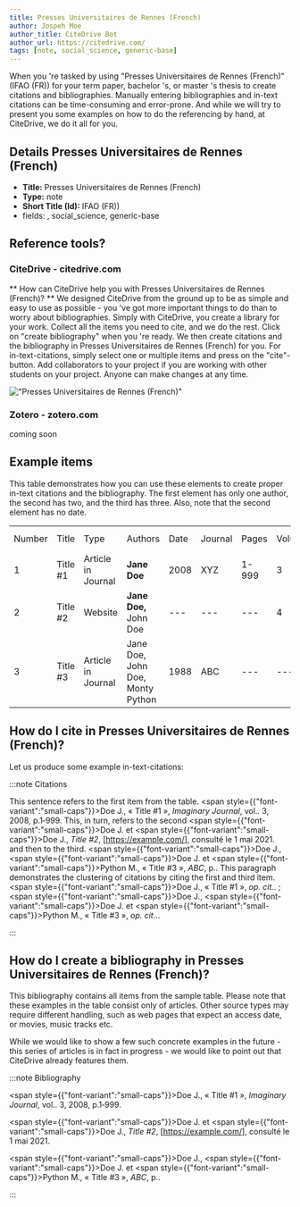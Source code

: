 ```yaml
---
title: Presses Universitaires de Rennes (French)
author: Jospeh Moe
author_title: CiteDrive Bot
author_url: https://citedrive.com/
tags: [note, social_science, generic-base]
---
```


When you 're tasked by using "Presses Universitaires de Rennes (French)" (IFAO (FR)) for your term paper, bachelor 's, or master 's thesis to create citations and bibliographies.
Manually entering bibliographies and in-text citations can be time-consuming and error-prone. And while we will try to present you some examples on how to do the referencing by hand, at CiteDrive, we do it all for you.

## Details  Presses Universitaires de Rennes (French)
* **Title:** Presses Universitaires de Rennes (French)
* **Type:** note
* **Short Title (Id):** IFAO (FR))
* fields: , social_science, generic-base

## Reference tools?
### CiteDrive - citedrive.com
** How can CiteDrive help you with Presses Universitaires de Rennes (French)? **
We designed CiteDrive from the ground up to be as simple and easy to use as possible - you 've got more important things to do than to worry about bibliographies. Simply with CiteDrive, you create a library for your work. Collect all the items you need to cite, and we do the rest. Click on "create bibliography" when you 're ready. We then create citations and the bibliography in Presses Universitaires de Rennes (French) for you. For in-text-citations, simply select one or multiple items and press on the "cite"-button. Add collaborators to your project if you are working with other students on your project. Anyone can make changes at any time.


!["Presses Universitaires de Rennes (French)"](images/presses-universitaires-de-rennes-french.svg "Choose Presses Universitaires de Rennes (French) in the CiteDrive App")

### Zotero - zotero.com

coming soon

## Example items

This table demonstrates how you can use these elements to create proper in-text citations and the bibliography. The first element has only one author, the second has two, and the third has three. Also, note that the second element has no date.


<table>
  <tr>
   <td>Number
   </td>
   <td>Title
   </td>
   <td>Type
   </td>
   <td>Authors
   </td>
   <td>Date
   </td>
   <td>Journal
   </td>
   <td>Pages
   </td>
   <td>Volume
   </td>
   <td>Issue
   </td>
   <td>Access Date
   </td>
  </tr>
  <tr>
   <td>1
   </td>
   <td>Title #1
   </td>
   <td>Article in Journal
   </td>
   <td><strong>Jane Doe</strong>
   </td>
   <td>2008
   </td>
   <td>XYZ
   </td>
   <td>1-999
   </td>
   <td>3
   </td>
   <td>2
   </td>
   <td>--
   </td>
  </tr>
  <tr>
   <td>
2
   </td>
   <td>Title #2
   </td>
   <td>Website
   </td>
   <td><strong>Jane Doe, </strong>John Doe
   </td>
   <td>---
   </td>
   <td>---
   </td>
   <td>---
   </td>
   <td>4
   </td>
   <td>---
   </td>
   <td>2020-05-01
   </td>
  </tr>
  <tr>
   <td>3
   </td>
   <td>Title #3
   </td>
   <td>Article in Journal
   </td>
   <td>Jane Doe, John Doe, Monty Python
   </td>
   <td>1988
   </td>
   <td>ABC
   </td>
   <td>---
   </td>
   <td>---
   </td>
   <td>16
   </td>
   <td>---
   </td>
  </tr>
</table>



## How do I cite in  Presses Universitaires de Rennes (French)?

Let us produce some example in-text-citations:

:::note Citations


This sentence refers to the first item from the table. <span style={{"font-variant":"small-caps"}}>Doe</span> J., « Title #1 », <i>Imaginary Journal</i>, vol.. 3, 2008, p.1‑999. This, in turn, refers to the second <span style={{"font-variant":"small-caps"}}>Doe</span> J. et <span style={{"font-variant":"small-caps"}}>Doe</span> J., <i>Title #2</i>, [<u>https://example.com/</u>],  consulté le  1 mai 2021.
and then to the third.  <span style={{"font-variant":"small-caps"}}>Doe</span> J., <span style={{"font-variant":"small-caps"}}>Doe</span> J. et <span style={{"font-variant":"small-caps"}}>Python</span> M., « Title #3 », <i>ABC</i>, p..
This paragraph demonstrates the clustering of citations by citing the first and third item. <span style={{"font-variant":"small-caps"}}>Doe</span> J., « Title #1 », <i>op. cit.</i>. ; <span style={{"font-variant":"small-caps"}}>Doe</span> J., <span style={{"font-variant":"small-caps"}}>Doe</span> J. et <span style={{"font-variant":"small-caps"}}>Python</span> M., « Title #3 », <i>op. cit.</i>..

:::

## How do I create a bibliography in Presses Universitaires de Rennes (French)?

This bibliography contains all items from the sample table. Please note that these examples in the table consist only of articles. Other source types may require different handling, such as web pages that expect an access date, or movies, music tracks etc.

While we would like to show a few such concrete examples in the future - this series of articles is in fact in progress - we would like to point out that CiteDrive already features them.

:::note Bibliography

<span style={{"font-variant":"small-caps"}}>Doe</span> J., « Title #1 », <i>Imaginary Journal</i>, vol.. 3, 2008, p.1‑999.

<span style={{"font-variant":"small-caps"}}>Doe</span> J. et <span style={{"font-variant":"small-caps"}}>Doe</span> J., <i>Title #2</i>, [<u>https://example.com/</u>],  consulté le  1 mai 2021.

<span style={{"font-variant":"small-caps"}}>Doe</span> J., <span style={{"font-variant":"small-caps"}}>Doe</span> J. et <span style={{"font-variant":"small-caps"}}>Python</span> M., « Title #3 », <i>ABC</i>, p..



:::


        